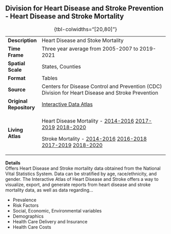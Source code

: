 ## Division for Heart Disease and Stroke Prevention - Heart Disease and Stroke Mortality

+-------------------------+--------------------------------------------------------------------------------------------------------------------------------------------------------------------------------------------------------------------------------------------------------------------------------------------------------------------------------------------------------------------------------+
| **Description**         | Heart Disease and Stoke Mortality                                                                                                                                                                                                                                                                                                                                              |
+-------------------------+--------------------------------------------------------------------------------------------------------------------------------------------------------------------------------------------------------------------------------------------------------------------------------------------------------------------------------------------------------------------------------+
| **Time Frame**          | Three year average from 2005-2007 to 2019-2021                                                                                                                                                                                                                                                                                                                                 |
+-------------------------+--------------------------------------------------------------------------------------------------------------------------------------------------------------------------------------------------------------------------------------------------------------------------------------------------------------------------------------------------------------------------------+
| **Spatial Scale**       | States, Counties                                                                                                                                                                                                                                                                                                                                                               |
+-------------------------+--------------------------------------------------------------------------------------------------------------------------------------------------------------------------------------------------------------------------------------------------------------------------------------------------------------------------------------------------------------------------------+
| **Format**              | Tables                                                                                                                                                                                                                                                                                                                                                                         |
+-------------------------+--------------------------------------------------------------------------------------------------------------------------------------------------------------------------------------------------------------------------------------------------------------------------------------------------------------------------------------------------------------------------------+
| **Source**              | Centers for Disease Control and Prevention (CDC) Division for Heart Disease and Stroke Prevention                                                                                                                                                                                                                                                                              |
+-------------------------+--------------------------------------------------------------------------------------------------------------------------------------------------------------------------------------------------------------------------------------------------------------------------------------------------------------------------------------------------------------------------------+
| **Original Repository** | [Interactive Data Atlas](https://nccd.cdc.gov/DHDSPAtlas/Default.aspx)                                                                                                                                                                                                                                                                                                         |
+-------------------------+--------------------------------------------------------------------------------------------------------------------------------------------------------------------------------------------------------------------------------------------------------------------------------------------------------------------------------------------------------------------------------+
| **Living Atlas**        | Heart Disease Mortality - [2014-2016](https://www.arcgis.com/home/item.html?id=d8b5477dad474e2d85cae6b8c069003e) [2017-2019](https://www.arcgis.com/home/item.html?id=ad21224485f049ee85808504c406c9ed) [2018-2020](https://www.arcgis.com/home/item.html?id=3d67302da1cf4b0d820b613c7949e958)                                                                                 |
|                         |                                                                                                                                                                                                                                                                                                                                                                                |
|                         | Stroke Mortality - [2014-2016](https://www.arcgis.com/home/item.html?id=21501f65faf84279afb41f040e82b4af) [2016-2018](https://www.arcgis.com/home/item.html?id=713d4cd763e24507b2b7688b96ab9416) [2017-2019](https://www.arcgis.com/home/item.html?id=417107aaaf7b471d918db5b2bafe9c9e) [2018-2020](https://www.arcgis.com/home/item.html?id=60a486432fcc4b70bcc5b9adf6155242) |
+-------------------------+--------------------------------------------------------------------------------------------------------------------------------------------------------------------------------------------------------------------------------------------------------------------------------------------------------------------------------------------------------------------------------+

: {tbl-colwidths="\[20,80\]"}

**Details**\
Offers Heart Disease and Stroke mortality data obtained from the National Vital Statistics System. Data can be stratified by age, race/ethnicity, and gender. The Interactive Atlas of Heart Disease and Stroke offers a way to visualize, export, and generate reports from heart disease and stroke mortality data, as well as data regarding...

-   Prevalence
-   Risk Factors
-   Social, Economic, Environmental variables
-   Demographics
-   Health Care Delivery and Insurance
-   Health Care Costs